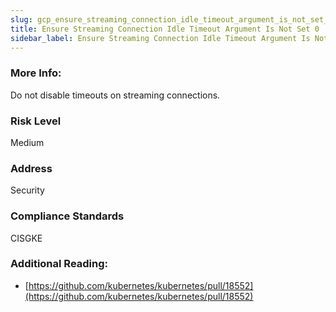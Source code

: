 ```yaml
---
slug: gcp_ensure_streaming_connection_idle_timeout_argument_is_not_set_0
title: Ensure Streaming Connection Idle Timeout Argument Is Not Set 0
sidebar_label: Ensure Streaming Connection Idle Timeout Argument Is Not Set 0
---
```


### More Info:

Do not disable timeouts on streaming connections.

### Risk Level

Medium

### Address

Security

### Compliance Standards

CISGKE

### Additional Reading:

- [https://github.com/kubernetes/kubernetes/pull/18552](https://github.com/kubernetes/kubernetes/pull/18552) 

